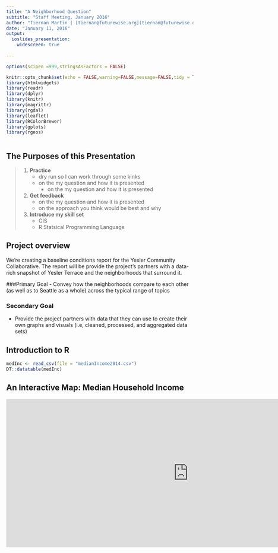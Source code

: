 ```yaml
---
title: "A Neighborhood Question"
subtitle: "Staff Meeting, January 2016"
author: "Tiernan Martin | [tiernan@futurewise.org](tiernan@futurewise.org)"
date: "January 11, 2016"
output:
  ioslides_presentation:
    widescreen: true
        
---
```


```r
options(scipen =999,stringsAsFactors = FALSE)

knitr::opts_chunk$set(echo = FALSE,warning=FALSE,message=FALSE,tidy = TRUE)
library(htmlwidgets)
library(readr)
library(dplyr)
library(knitr)
library(magrittr)
library(rgdal)
library(leaflet)
library(RColorBrewer)
library(gplots)
library(rgeos)



```

## The Purposes of this Presentation {.build}
> 1. **Practice**
>     + dry run so I can work through some kinks
>     + on the my question and how it is presented
>          + on the my question and how it is presented
>
> 2. **Get feedback **
>     + on the my question and how it is presented
>     + on the approach you think would be best and why
>
> 3. **Introduce my skill set**
>     + GIS
>     + R Statsical Programming Language

## Project overview
We're creating a baseline conditions report for the Yesler Community Collaborative. The report will be provide the project's partners with a data-rich snapshot of Yesler Terrace and the neighborhoods that surround it.

###Primary Goal
- Convey how the neighborhoods compare to each other (as well as to Seattle as a whole) across the typical range of topics

### Secondary Goal
- Provide the project partners with data that they can use to create their own graphs and visuals (i.e, cleaned, processed, and aggregated data sets)


## Introduction to R 

```r

medInc <- read_csv(file = "medianIncome2014.csv") 
DT::datatable(medInc)

```

## An Interactive Map: Median Household Income

<iframe  title="Median Household Income" width="980" height="400" src="http://tiernanmartin.github.io/FW-YCC-Baseline-Conditions/4_webcontent/lflt_medHhInc.html" frameborder="0" allowfullscreen></iframe>
